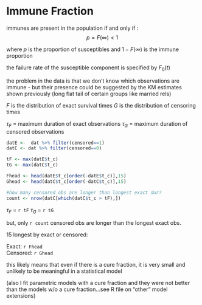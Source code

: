 # Immune Fraction 

immunes are present in the population if and only if : 
$$p = F(\infty) < 1$$

where $p$ is the proportion of susceptibles and 
$1-F(\infty)$ is the immune proportion 

the failure rate of the susceptible component is specified by $F_{0}(t)$

the problem in the data is that we don't know which observations are immune - but their presence could be suggested by the KM estimates shown previously (long flat tail of certain groups like married rels)


$F$ is the distribution of exact survival times
$G$ is the distribution of censoring times 

$\tau_{F}$ = maximum duration of exact observations
$\tau_{G}$ = maximum duration of censored observations

```r
datE <-  dat %>% filter(censored==1)
datC <- dat %>% filter(censored==0)

tF <- max(datE$t_c)
tG <- max(datC$t_c)

Fhead <- head(datE$t_c[order(-datE$t_c)],15)
Ghead <- head(datC$t_c[order(-datC$t_c)],15)

#how many censored obs are longer than longest exact dur? 
count <- nrow(datC[which(datC$t_c > tF),])


```

$\tau_{F}$ = `r tF`
$\tau_{G}$ = `r tG`

but, only `r count` censored obs are longer than the longest exact obs. 

15 longest by exact or censored:  

Exact: `r Fhead`  
Censored: `r Ghead`  


this likely means that even if there is a cure fraction, it is very small and unlikely to be meaningful in a statistical model 


(also I fit parametric models with a cure fraction and they were not better than the models w/o a cure fraction...see R file on "other" model extensions)
